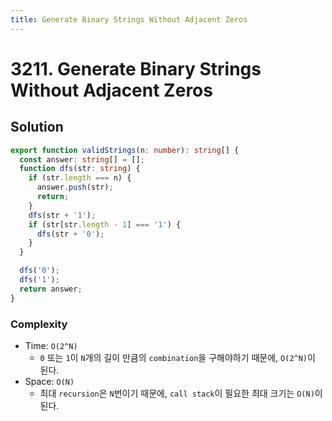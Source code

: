 ```yaml
---
title: Generate Binary Strings Without Adjacent Zeros
---
```


# 3211. Generate Binary Strings Without Adjacent Zeros

<Badges>
  <LevelBadge level="medium" />
</Badges>

## Solution

```typescript filename="solution.ts" copy
export function validStrings(n: number): string[] {
  const answer: string[] = [];
  function dfs(str: string) {
    if (str.length === n) {
      answer.push(str);
      return;
    }
    dfs(str + '1');
    if (str[str.length - 1] === '1') {
      dfs(str + '0');
    }
  }

  dfs('0');
  dfs('1');
  return answer;
}
```

### Complexity

- Time: `O(2^N)`
  - `0` 또는 `1`이 `N`개의 길이 만큼의 `combination`을 구해야하기 때문에, `O(2^N)`이 된다.
- Space: `O(N)`
  - 최대 `recursion`은 `N`번이기 때문에, `call stack`이 필요한 최대 크기는 `O(N)`이 된다.

<ProblemLink
  codingSite="leetcode"
  href="https://leetcode.com/problems/generate-binary-strings-without-adjacent-zeros/"
  title="Generate Binary Strings Without Adjacent Zeros"
/>
